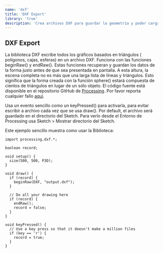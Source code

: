 ```yaml
---
name: 'dxf'
title: 'DXF Export'
library: 'true'
description: 'Crea archivos DXF para guardar la geometría y poder cargarla en otros programas.Funciona con gráficas basadas en triángulos, incluyendo polígonos, cajas y esferas.'
---
```


## DXF Export

La biblioteca DXF excribe todos los gráficos basados en triángulos ( polígonos, cajas, esferas) en un archivo DXF. Funciona con las funciones beginRaw() y endRaw(). Estas funciones recuperan y guardan los datos de la forma justo antes de que sea presentada en pantalla. A esta altura, la escena completa no es más que una larga lista de líneas y triángulos. Esto significa que la forma creada con la función sphere() estará compuesta de cientos de triángulos en lugar de un sólo objeto. El código fuente está disponible en el repositorio GitHub de [Processing](https://github.com/processing/processing/tree/master/java/libraries/dxf). Por favor reporta cualquier fallo [aquí](https://github.com/processing/processing/issues).

Usa un evento sencillo como un keyPressed() para activarla, para evitar escribir a archivo cada vez que se usa draw(). Por default, el archivo será guardado en el directorio del Sketch. Para verlo desde el Entorno de Processing usa Sketch > Mostrar directorio del Sketch.

Este ejemplo sencillo muestra como usar la Biblioteca:
```
import processing.dxf.*;

boolean record;

void setup() {
  size(500, 500, P3D);
}

void draw() {
  if (record) {
    beginRaw(DXF, "output.dxf");
  }

  // Do all your drawing here
  if (record) {
    endRaw();
    record = false;
  }
}

void keyPressed() {
  // Use a key press so that it doesn't make a million files
  if (key == 'r') {
  	record = true;
  }
}
```
